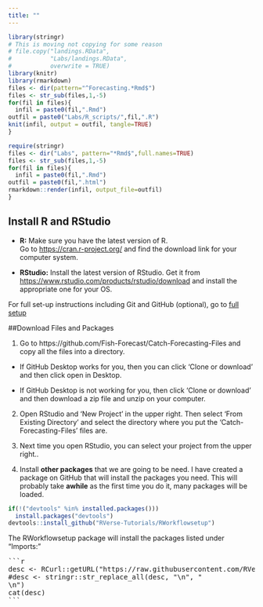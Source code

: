 ```yaml
---
title: ""
---
```


```r
library(stringr)
# This is moving not copying for some reason
# file.copy("landings.RData",
#           "Labs/landings.RData",
#           overwrite = TRUE)
library(knitr)
library(rmarkdown)
files <- dir(pattern="^Forecasting.*Rmd$")
files <- str_sub(files,1,-5)
for(fil in files){
  infil = paste0(fil,".Rmd")
outfil = paste0("Labs/R_scripts/",fil,".R")
knit(infil, output = outfil, tangle=TRUE)
}
```

```r
require(stringr)
files <- dir("Labs", pattern="*Rmd$",full.names=TRUE)
files <- str_sub(files,1,-5)
for(fil in files){
  infil = paste0(fil,".Rmd")
outfil = paste0(fil,".html")
rmarkdown::render(infil, output_file=outfil)
}
```

## Install R and RStudio

* **R:**  Make sure you have the latest version of R.  
Go to [https://cran.r-project.org/](https://cran.r-project.org/) and find the download link for your computer system.

* **RStudio:** Install the latest version of RStudio.  Get it from [https://www.rstudio.com/products/rstudio/download](https://www.rstudio.com/products/rstudio/download) and install the appropriate one for your OS.

For full set-up instructions including Git and GitHub (optional), go to [full setup](https://rverse-tutorials.github.io/Fish-Forecast-Training-Course/set-up.html)

##Download Files and Packages

1. Go to https://github.com/Fish-Forecast/Catch-Forecasting-Files and copy all the files into a directory.

- If GitHub Desktop works for you, then you can click 'Clone or download' and then click open in Desktop.

- If GitHub Desktop is not working for you, then click 'Clone or download' and then download a zip file and unzip on your computer.

2. Open RStudio and 'New Project' in the upper right.  Then select 'From Existing Directory' and select the directory where you put the 'Catch-Forecasting-Files' files are.

3. Next time you open RStudio, you can select your project from the upper right..

2. Install **other packages** that we are going to be need. I have created a package on GitHub that will install the packages you need.  This will probably take **awhile** as the first time you do it, many packages will be loaded.

```r
if(!("devtools" %in% installed.packages()))
  install.packages("devtools")
devtools::install_github("RVerse-Tutorials/RWorkflowsetup")
```

The RWorkflowsetup package will install the packages listed under "Imports:"
<pre>
```r
desc <- RCurl::getURL("https://raw.githubusercontent.com/RVerse-Tutorials/RWorkflowsetup/master/DESCRIPTION")
#desc <- stringr::str_replace_all(desc, "\n", "</br>\n")
cat(desc)
```
</pre>